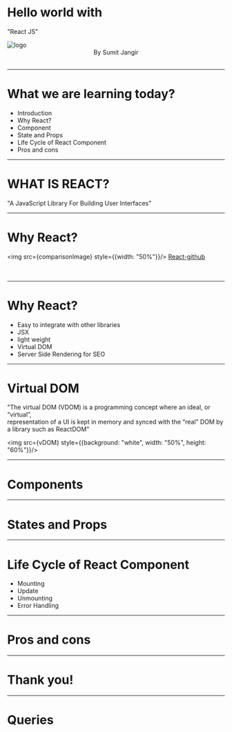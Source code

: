 

<Header>

</Header>

# Hello world with
"React JS"

 <img src={logo} className="App-logo" alt="logo" />

<Footer>
<center>By Sumit Jangir</center>
<br/>
</Footer>

---

# What we are learning today?

- Introduction
- Why React?
- Component
- State and Props
- Life Cycle of React Component
- Pros and cons

---

# WHAT IS REACT?

"A JavaScript Library For Building User Interfaces"

---

# Why React?

<img src={comparisonImage} style={{width: "50%"}}/>
<a href="https://github.com/facebook/react">React-github</a>
<br/>
<br/>
<br/>

---

# Why React?

<Steps>

- Easy to integrate with other libraries
- JSX
- light weight
- Virtual DOM
- Server Side Rendering for SEO

</Steps>

---

# Virtual DOM

"The virtual DOM (VDOM) is a programming concept where an ideal, or “virtual”, <br/>representation of a UI is kept in memory and synced with the “real” DOM by a library such as ReactDOM"

<img src={vDOM} style={{background: "white", width: "50%", height: "60%"}}/>

---

# Components

---

# States and Props

---

# Life Cycle of React Component

- Mounting
- Update
- Unmounting
- Error Handling

---

# Pros and cons

---

# Thank you!

---

# Queries

